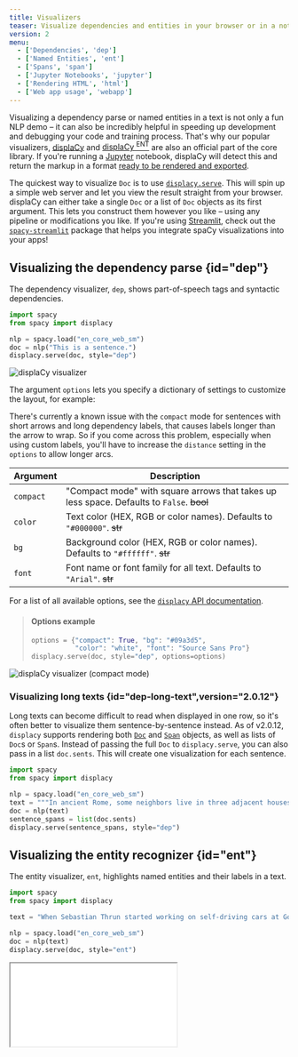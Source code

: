 ```yaml
---
title: Visualizers
teaser: Visualize dependencies and entities in your browser or in a notebook
version: 2
menu:
  - ['Dependencies', 'dep']
  - ['Named Entities', 'ent']
  - ['Spans', 'span']
  - ['Jupyter Notebooks', 'jupyter']
  - ['Rendering HTML', 'html']
  - ['Web app usage', 'webapp']
---
```


Visualizing a dependency parse or named entities in a text is not only a fun NLP
demo – it can also be incredibly helpful in speeding up development and
debugging your code and training process. That's why our popular visualizers,
[displaCy](https://explosion.ai/demos/displacy) and
[displaCy <sup>ENT</sup>](https://explosion.ai/demos/displacy-ent) are also an
official part of the core library. If you're running a
[Jupyter](https://jupyter.org) notebook, displaCy will detect this and return
the markup in a format [ready to be rendered and exported](#jupyter).

The quickest way to visualize `Doc` is to use
[`displacy.serve`](/api/top-level#displacy.serve). This will spin up a simple
web server and let you view the result straight from your browser. displaCy can
either take a single `Doc` or a list of `Doc` objects as its first argument.
This lets you construct them however you like – using any pipeline or
modifications you like. If you're using [Streamlit](https://streamlit.io), check
out the [`spacy-streamlit`](https://github.com/explosion/spacy-streamlit)
package that helps you integrate spaCy visualizations into your apps!

## Visualizing the dependency parse {id="dep"}

The dependency visualizer, `dep`, shows part-of-speech tags and syntactic
dependencies.

```python {title="Dependency example"}
import spacy
from spacy import displacy

nlp = spacy.load("en_core_web_sm")
doc = nlp("This is a sentence.")
displacy.serve(doc, style="dep")
```

![displaCy visualizer](/images/displacy.svg)

The argument `options` lets you specify a dictionary of settings to customize
the layout, for example:

<Infobox title="Important note" variant="warning">

There's currently a known issue with the `compact` mode for sentences with short
arrows and long dependency labels, that causes labels longer than the arrow to
wrap. So if you come across this problem, especially when using custom labels,
you'll have to increase the `distance` setting in the `options` to allow longer
arcs.

</Infobox>

| Argument  | Description                                                                               |
| --------- | ----------------------------------------------------------------------------------------- |
| `compact` | "Compact mode" with square arrows that takes up less space. Defaults to `False`. ~~bool~~ |
| `color`   | Text color (HEX, RGB or color names). Defaults to `"#000000"`. ~~str~~                    |
| `bg`      | Background color (HEX, RGB or color names). Defaults to `"#ffffff"`. ~~str~~              |
| `font`    | Font name or font family for all text. Defaults to `"Arial"`. ~~str~~                     |

For a list of all available options, see the
[`displacy` API documentation](/api/top-level#displacy_options).

> #### Options example
>
> ```python
> options = {"compact": True, "bg": "#09a3d5",
>            "color": "white", "font": "Source Sans Pro"}
> displacy.serve(doc, style="dep", options=options)
> ```

![displaCy visualizer (compact mode)](/images/displacy-compact.svg)

### Visualizing long texts {id="dep-long-text",version="2.0.12"}

Long texts can become difficult to read when displayed in one row, so it's often
better to visualize them sentence-by-sentence instead. As of v2.0.12, `displacy`
supports rendering both [`Doc`](/api/doc) and [`Span`](/api/span) objects, as
well as lists of `Doc`s or `Span`s. Instead of passing the full `Doc` to
`displacy.serve`, you can also pass in a list `doc.sents`. This will create one
visualization for each sentence.

```python
import spacy
from spacy import displacy

nlp = spacy.load("en_core_web_sm")
text = """In ancient Rome, some neighbors live in three adjacent houses. In the center is the house of Senex, who lives there with wife Domina, son Hero, and several slaves, including head slave Hysterium and the musical's main character Pseudolus. A slave belonging to Hero, Pseudolus wishes to buy, win, or steal his freedom. One of the neighboring houses is owned by Marcus Lycus, who is a buyer and seller of beautiful women; the other belongs to the ancient Erronius, who is abroad searching for his long-lost children (stolen in infancy by pirates). One day, Senex and Domina go on a trip and leave Pseudolus in charge of Hero. Hero confides in Pseudolus that he is in love with the lovely Philia, one of the courtesans in the House of Lycus (albeit still a virgin)."""
doc = nlp(text)
sentence_spans = list(doc.sents)
displacy.serve(sentence_spans, style="dep")
```

## Visualizing the entity recognizer {id="ent"}

The entity visualizer, `ent`, highlights named entities and their labels in a
text.

```python {title="Named Entity example"}
import spacy
from spacy import displacy

text = "When Sebastian Thrun started working on self-driving cars at Google in 2007, few people outside of the company took him seriously."

nlp = spacy.load("en_core_web_sm")
doc = nlp(text)
displacy.serve(doc, style="ent")
```

<Iframe
  title="displaCy visualizer for entities"
  src="/images/displacy-ent2.html"
  height={180}
/>

The entity visualizer lets you customize the following `options`:

| Argument | Description                                                                                                   |
| -------- | ------------------------------------------------------------------------------------------------------------- |
| `ents`   | Entity types to highlight (`None` for all types). Defaults to `None`. ~~Optional[List[str]]~~                 |
| `colors` | Color overrides. Entity types should be mapped to color names or values. Defaults to `{}`. ~~Dict[str, str]~~ |

If you specify a list of `ents`, only those entity types will be rendered – for
example, you can choose to display `PERSON` entities. Internally, the visualizer
knows nothing about available entity types and will render whichever spans and
labels it receives. This makes it especially easy to work with custom entity
types. By default, displaCy comes with colors for all entity types used by
[trained spaCy pipelines](/models). If you're using custom entity types, you can
use the `colors` setting to add your own colors for them.

> #### Options example
>
> ```python
> colors = {"ORG": "linear-gradient(90deg, #aa9cfc, #fc9ce7)"}
> options = {"ents": ["ORG"], "colors": colors}
> displacy.serve(doc, style="ent", options=options)
> ```

<Iframe
  title="displaCy visualizer for entities (custom styling)"
  src="/images/displacy-ent-custom.html"
  height={225}
/>

The above example uses a little trick: Since the background color values are
added as the `background` style attribute, you can use any
[valid background value](https://tympanus.net/codrops/css_reference/background/)
or shorthand – including gradients and even images!

### Adding titles to documents {id="ent-titles"}

Rendering several large documents on one page can easily become confusing. To
add a headline to each visualization, you can add a `title` to its `user_data`.
User data is never touched or modified by spaCy.

```python
doc = nlp("This is a sentence about Google.")
doc.user_data["title"] = "This is a title"
displacy.serve(doc, style="ent")
```

This feature is especially handy if you're using displaCy to compare performance
at different stages of a process, e.g. during training. Here you could use the
title for a brief description of the text example and the number of iterations.

## Visualizing spans {id="span"}

The span visualizer, `span`, highlights overlapping spans in a text.

```python {title="Span example"}
import spacy
from spacy import displacy
from spacy.tokens import Span

text = "Welcome to the Bank of China."

nlp = spacy.blank("en")
doc = nlp(text)

doc.spans["sc"] = [
    Span(doc, 3, 6, "ORG"),
    Span(doc, 5, 6, "GPE"),
]

displacy.serve(doc, style="span")
```

<Iframe
  title="displaCy visualizer for overlapping spans"
  src="/images/displacy-span.html"
  height={180}
/>

The span visualizer lets you customize the following `options`:

| Argument          | Description                                                                                                                                                                               |
| ----------------- | ----------------------------------------------------------------------------------------------------------------------------------------------------------------------------------------- |
| `spans_key`       | Which spans key to render spans from. Default is `"sc"`. ~~str~~                                                                                                                          |
| `templates`       | Dictionary containing the keys `"span"`, `"slice"`, and `"start"`. These dictate how the overall span, a span slice, and the starting token will be rendered. ~~Optional[Dict[str, str]~~ |
| `kb_url_template` | Optional template to construct the KB url for the entity to link to. Expects a python f-string format with single field to fill in ~~Optional[str]~~                                      |
| `colors`          | Color overrides. Entity types should be mapped to color names or values. ~~Dict[str, str]~~                                                                                               |

Because spans can be stored across different keys in `doc.spans`, you need to
specify which one displaCy should use with `spans_key` (`sc` is the default).

> #### Options example
>
> ```python
> doc.spans["custom"] = [Span(doc, 3, 6, "BANK")]
> options = {"spans_key": "custom"}
> displacy.serve(doc, style="span", options=options)
> ```

<Iframe
  title="displaCy visualizer for spans (custom spans_key)"
  src="/images/displacy-span-custom.html"
  height={225}
/>

## Using displaCy in Jupyter notebooks {id="jupyter"}

displaCy is able to detect whether you're working in a
[Jupyter](https://jupyter.org) notebook, and will return markup that can be
rendered in a cell straight away. When you export your notebook, the
visualizations will be included as HTML.

```python {title="Jupyter example"}
# Don't forget to install a trained pipeline, e.g.: python -m spacy download en

# In[1]:
import spacy
from spacy import displacy

# In[2]:
doc = nlp("Rats are various medium-sized, long-tailed rodents.")
displacy.render(doc, style="dep")

# In[3]:
doc2 = nlp(LONG_NEWS_ARTICLE)
displacy.render(doc2, style="ent")
```

<Infobox variant="warning" title="Important note">

To explicitly enable or disable "Jupyter mode", you can use the `jupyter`
keyword argument – e.g. to return raw HTML in a notebook, or to force Jupyter
rendering if auto-detection fails.

</Infobox>

![displaCy visualizer in a Jupyter notebook](/images/displacy_jupyter.jpg)

Internally, displaCy imports `display` and `HTML` from `IPython.core.display`
and returns a Jupyter HTML object. If you were doing it manually, it'd look like
this:

```python
from IPython.core.display import display, HTML

html = displacy.render(doc, style="dep")
display(HTML(html))
```

## Rendering HTML {id="html"}

If you don't need the web server and just want to generate the markup – for
example, to export it to a file or serve it in a custom way – you can use
[`displacy.render`](/api/top-level#displacy.render). It works the same way, but
returns a string containing the markup.

```python {title="Example"}
import spacy
from spacy import displacy

nlp = spacy.load("en_core_web_sm")
doc1 = nlp("This is a sentence.")
doc2 = nlp("This is another sentence.")
html = displacy.render([doc1, doc2], style="dep", page=True)
```

`page=True` renders the markup wrapped as a full HTML page. For minified and
more compact HTML markup, you can set `minify=True`. If you're rendering a
dependency parse, you can also export it as an `.svg` file.

> #### What's SVG?
>
> Unlike other image formats, the SVG (Scalable Vector Graphics) uses XML markup
> that's easy to manipulate
> [using CSS](https://www.smashingmagazine.com/2014/11/styling-and-animating-svgs-with-css/)
> or
> [JavaScript](https://css-tricks.com/smil-is-dead-long-live-smil-a-guide-to-alternatives-to-smil-features/).
> Essentially, SVG lets you design with code, which makes it a perfect fit for
> visualizing dependency trees. SVGs can be embedded online in an `<img>` tag,
> or inlined in an HTML document. They're also pretty easy to
> [convert](https://convertio.co/image-converter/).

```python
svg = displacy.render(doc, style="dep")
output_path = Path("/images/sentence.svg")
output_path.open("w", encoding="utf-8").write(svg)
```

<Infobox title="Important note" variant="warning">

Since each visualization is generated as a separate SVG, exporting `.svg` files
only works if you're rendering **one single doc** at a time. (This makes sense –
after all, each visualization should be a standalone graphic.) So instead of
rendering all `Doc`s at once, loop over them and export them separately.

</Infobox>

### Example: Export SVG graphics of dependency parses {id="examples-export-svg"}

```python {title="Example"}
import spacy
from spacy import displacy
from pathlib import Path

nlp = spacy.load("en_core_web_sm")
sentences = ["This is an example.", "This is another one."]
for sent in sentences:
    doc = nlp(sent)
    svg = displacy.render(doc, style="dep", jupyter=False)
    file_name = '-'.join([w.text for w in doc if not w.is_punct]) + ".svg"
    output_path = Path("/images/" + file_name)
    output_path.open("w", encoding="utf-8").write(svg)
```

The above code will generate the dependency visualizations as two files,
`This-is-an-example.svg` and `This-is-another-one.svg`.

### Rendering data manually {id="manual-usage"}

You can also use displaCy to manually render data. This can be useful if you
want to visualize output from other libraries, like [NLTK](http://www.nltk.org)
or
[SyntaxNet](https://github.com/tensorflow/models/tree/master/research/syntaxnet).
If you set `manual=True` on either `render()` or `serve()`, you can pass in data
in displaCy's format as a dictionary (instead of `Doc` objects). There are
helper functions for converting `Doc` objects to displaCy's format for use with
`manual=True`: [`displacy.parse_deps`](/api/top-level#displacy.parse_deps),
[`displacy.parse_ents`](/api/top-level#displacy.parse_ents), and
[`displacy.parse_spans`](/api/top-level#displacy.parse_spans).

> #### Example with parse function
>
> ```python
> doc = nlp("But Google is starting from behind.")
> ex = displacy.parse_ents(doc)
> html = displacy.render(ex, style="ent", manual=True)
> ```

> #### Example with raw data
>
> ```python
> ex = [{"text": "But Google is starting from behind.",
>        "ents": [{"start": 4, "end": 10, "label": "ORG"}],
>        "title": None}]
> html = displacy.render(ex, style="ent", manual=True)
> ```

```python {title="DEP input"}
{
    "words": [
        {"text": "This", "tag": "DT"},
        {"text": "is", "tag": "VBZ"},
        {"text": "a", "tag": "DT"},
        {"text": "sentence", "tag": "NN"}
    ],
    "arcs": [
        {"start": 0, "end": 1, "label": "nsubj", "dir": "left"},
        {"start": 2, "end": 3, "label": "det", "dir": "left"},
        {"start": 1, "end": 3, "label": "attr", "dir": "right"}
    ]
}
```

```python {title="ENT input"}
{
    "text": "But Google is starting from behind.",
    "ents": [{"start": 4, "end": 10, "label": "ORG"}],
    "title": None
}
```

```python {title="ENT input with knowledge base links"}
{
    "text": "But Google is starting from behind.",
    "ents": [{"start": 4, "end": 10, "label": "ORG", "kb_id": "Q95", "kb_url": "https://www.wikidata.org/entity/Q95"}],
    "title": None
}
```

```python {title="SPANS input"}
{
    "text": "Welcome to the Bank of China.",
    "spans": [
        {"start_token": 3, "end_token": 6, "label": "ORG"},
        {"start_token": 5, "end_token": 6, "label": "GPE"},
    ],
    "tokens": ["Welcome", "to", "the", "Bank", "of", "China", "."],
}
```

## Using displaCy in a web application {id="webapp"}

If you want to use the visualizers as part of a web application, for example to
create something like our [online demo](https://explosion.ai/demos/displacy),
it's not recommended to only wrap and serve the displaCy renderer. Instead, you
should only rely on the server to perform spaCy's processing capabilities, and
use a client-side implementation like
[`displaCy.js`](https://github.com/explosion/displacy) to render the
JSON-formatted output.

> #### Why not return the HTML by the server?
>
> It's certainly possible to just have your server return the markup. But
> outputting raw, unsanitized HTML is risky and makes your app vulnerable to
> [cross-site scripting](https://en.wikipedia.org/wiki/Cross-site_scripting)
> (XSS). All your user needs to do is find a way to make spaCy return text like
> `<script src="malicious-code.js"></script>`, which is pretty easy in NER mode.
> Instead of relying on the server to render and sanitize HTML, you can do this
> on the client in JavaScript. displaCy.js creates the markup as DOM nodes and
> will never insert raw HTML.

<Grid cols={2}>

Alternatively, if you're using [Streamlit](https://streamlit.io), check out the
[`spacy-streamlit`](https://github.com/explosion/spacy-streamlit) package that
helps you integrate spaCy visualizations into your apps. It includes a full
embedded visualizer, as well as individual components.

![Screenshot of the spacy-streamlit package in Streamlit](/images/spacy-streamlit.png)

</Grid>
